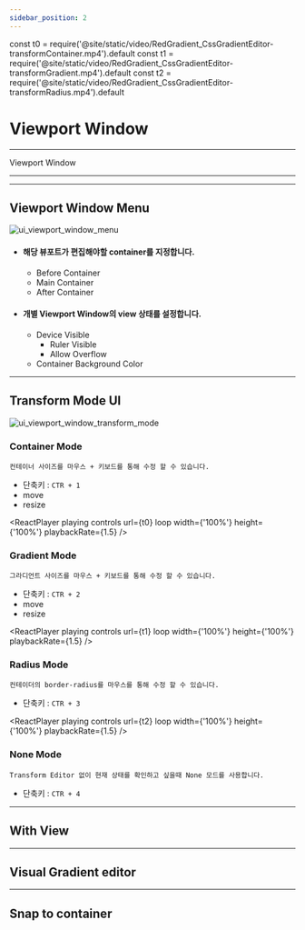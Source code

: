 ```yaml
---
sidebar_position: 2
---
```




const t0 = require('@site/static/video/RedGradient_CssGradientEditor-transformContainer.mp4').default
const t1 = require('@site/static/video/RedGradient_CssGradientEditor-transformGradient.mp4').default
const t2 = require('@site/static/video/RedGradient_CssGradientEditor-transformRadius.mp4').default


# Viewport Window

<hr/>

Viewport Window

<hr/>

<TOCInline toc={toc}/>

<hr/>

## Viewport Window Menu
![ui_viewport_window_menu](./img/ui_viewport_window_menu.png)
- #### 해당 뷰포트가 편집해야할 container를 지정합니다.
	- Before Container
	- Main Container
	- After Container


- #### 개별 Viewport Window의 view 상태를 설정합니다.
  - Device Visible
	- Ruler Visible
	- Allow Overflow
  - Container Background Color

<hr/>

## Transform Mode UI
![ui_viewport_window_transform_mode](./img/ui_viewport_window_transform_mode.png)
### Container Mode
```text
컨테이너 사이즈를 마우스 + 키보드를 통해 수정 할 수 있습니다.
```
- 단축키 : ```CTR + 1```
- move
- resize

[//]: # (![ui_transform_container]&#40;./img/ui_transform_container.png&#41;)
<ReactPlayer
	playing
	controls
	url={t0}
	loop
	width={'100%'}
	height={'100%'}
	playbackRate={1.5}
/>

### Gradient Mode
```text
그라디언트 사이즈를 마우스 + 키보드를 통해 수정 할 수 있습니다.
```
- 단축키 : ```CTR + 2```
- move
- resize

[//]: # (![ui_transform_gradient]&#40;./img/ui_transform_gradient.png&#41;)
<ReactPlayer
	playing
	controls
	url={t1}
	loop
	width={'100%'}
	height={'100%'}
	playbackRate={1.5}
/>

### Radius Mode
```text
컨테이더의 border-radius를 마우스를 통해 수정 할 수 있습니다.
```
- 단축키 : ```CTR + 3```

[//]: # (![ui_transform_radius]&#40;./img/ui_transform_radius.png&#41;)
<ReactPlayer
	playing
	controls
	url={t2}
	loop
	width={'100%'}
	height={'100%'}
	playbackRate={1.5}
/>

### None Mode
```text
Transform Editor 없이 현재 상태를 확인하고 싶을때 None 모드를 사용합니다.
```
- 단축키 : ```CTR + 4```

<hr/>


## With View

<hr/>


## Visual Gradient editor

<hr/>


## Snap to container

